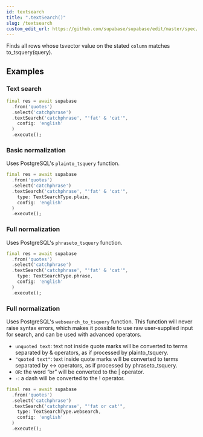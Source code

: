 ```yaml
---
id: textsearch
title: ".textSearch()"
slug: /textsearch
custom_edit_url: https://github.com/supabase/supabase/edit/master/spec/supabase_dart_v0.yml
---
```


Finds all rows whose tsvector value on the stated `column` matches to_tsquery(query).




















## Examples

### Text search



```dart
final res = await supabase
  .from('quotes')
  .select('catchphrase')
  .textSearch('catchphrase', "'fat' & 'cat'", 
    config: 'english' 
  )
  .execute();
```

### Basic normalization

Uses PostgreSQL's `plainto_tsquery` function.

```dart
final res = await supabase
  .from('quotes')
  .select('catchphrase')
  .textSearch('catchphrase', "'fat' & 'cat'",  
    type: TextSearchType.plain,
    config: 'english' 
  )
  .execute();
```

### Full normalization

Uses PostgreSQL's `phraseto_tsquery` function.

```dart
final res = await supabase
  .from('quotes')
  .select('catchphrase')
  .textSearch('catchphrase', "'fat' & 'cat'",  
    type: TextSearchType.phrase,
    config: 'english' 
  )
  .execute();
```

### Full normalization

Uses PostgreSQL's `websearch_to_tsquery` function. 
This function will never raise syntax errors, which makes it possible to use raw user-supplied input for search, and can be used 
with advanced operators.

- `unquoted text`: text not inside quote marks will be converted to terms separated by & operators, as if processed by plainto_tsquery.
- `"quoted text"`: text inside quote marks will be converted to terms separated by <-> operators, as if processed by phraseto_tsquery.
- `OR`: the word “or” will be converted to the | operator.
- `-`: a dash will be converted to the ! operator.


```dart
final res = await supabase
  .from('quotes')
  .select('catchphrase')
  .textSearch('catchphrase', "'fat or cat'",  
    type: TextSearchType.websearch,
    config: 'english'
  )
  .execute();
```
